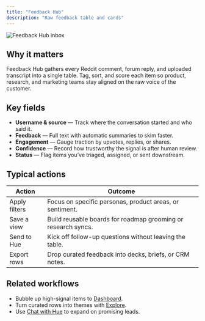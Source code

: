 ```yaml
---
title: "Feedback Hub"
description: "Raw feedback table and cards"
---
```


![Feedback Hub inbox](/screenshots/add_comments.png)

## Why it matters

Feedback Hub gathers every Reddit comment, forum reply, and uploaded transcript into a single table. Tag, sort, and score each item so product, research, and marketing teams stay aligned on the raw voice of the customer.

## Key fields

- **Username & source** — Track where the conversation started and who said it.  
- **Feedback** — Full text with automatic summaries to skim faster.  
- **Engagement** — Gauge traction by upvotes, replies, or shares.  
- **Confidence** — Record how trustworthy the signal is after human review.  
- **Status** — Flag items you’ve triaged, assigned, or sent downstream.

## Typical actions

| Action | Outcome |
| --- | --- |
| Apply filters | Focus on specific personas, product areas, or sentiment. |
| Save a view | Build reusable boards for roadmap grooming or research syncs. |
| Send to Hue | Kick off follow-up questions without leaving the table. |
| Export rows | Drop curated feedback into decks, briefs, or CRM notes. |

## Related workflows

- Bubble up high-signal items to [Dashboard](/core-features/dashboard).  
- Turn curated rows into themes with [Explore](/core-features/explore).  
- Use [Chat with Hue](/core-features/chat-with-hue) to expand on promising leads.
